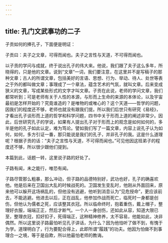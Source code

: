 ```yaml
---
---
---
```

title: 孔门文武事功的二子
---




子贡如何的捧孔子，下面便是明证：

子贡曰：夫子之文章，可得而闻也。夫子之言性与天道，不可得而闻也。

以子贡的学问与成就，终于说出孔子的伟大来。他说，我们跟了夫子这么多年，所晓得的，只是他的文章。说到“文章”一词，我们要注意，在这里并不是写稿子的那种文章；古人的所谓文章，包括美好的言语、思想、行为、举动、待人、处世等表之于外的都叫做文章；事理成了一个章法，蕴含艺术的气氛，就叫文章。后来变成狭义的文章，写成某些形式的文字才叫文章。子贡在此说，老师的学问文章，我们都常听到；可是老师有关于人性的本源，与形而上生命的来源的本体论，以及宇宙最初是怎样开始的？究竟谁造的？是唯物的或唯心的？这个天道——哲学的问题，因我们的程度还不够，老师也就没有跟我们提。所以我们后世只有研究《易经》，才看出孔子谈形而上道的哲学和科学问题，四书中关于形而上道的阐述非常少。因此，后世研究孔子的学说，如果有人提出孔子对于形而上的观念是如何如何的，多半是他的孔子如此认定，难为笃论。譬如我们写了一篇文章，内容上说孔子认为如何，如何，多方引证一番，那只能说是我们的孔子，并非孔子的我。这是什么道理呢？根据子贡的话：“夫子之言性与天道，不可得而闻也。”可见他因这班弟子的程度还不够，所以很少跟他们提到。

本篇到此，话题一转，这里说子路的好处了。

子路有闻，未之能行，唯恐有闻。

子路尽管那么粗暴，那么冲动，但子路的品德特别好，武功也好，孔子的确喜欢他。他是后来在卫国出大乱的时候战死的。卫国发生变乱时，他刚从外面回来，原来他可以躲开这场祸乱的，但他没有逃避，他听到消息认为“见危授命”，更应该前去，不能逃避。他进去以后，正在战乱，他参加作战而死亡，临死时一身都是创伤，但他认为儒者之死，应该整其衣冠。所以临命终时，抱着重伤，戴上帽子，整理好衣服，端端正正，然后才断气。一个人一身创伤，还如此从容，知道大限已至，整理衣冠，扣好扣子，死得端正，这种精神修养，太不容易，他能如此，决非偶然。所以这里说子路最怕听见孔子讲话，为什么？因为他怕听了做不到，有愧于为学。道理明白了，行为要配合得上，此即所谓“履践”的功夫。他因为怕做不到事理合一之境，等于是自欺，所以他最怕老师的教诲。